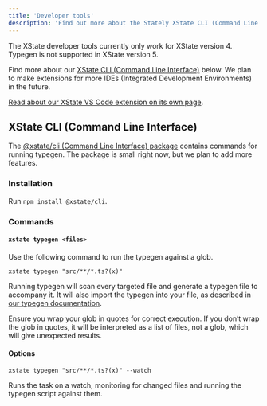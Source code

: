 ```yaml
---
title: 'Developer tools'
description: 'Find out more about the Stately XState CLI (Command Line Interface) and Chrome Devtools.'
---
```


<Callout type="warning">

The XState developer tools currently only work for XState version 4. Typegen is not supported in XState version 5.

</Callout>

Find more about our [XState CLI (Command Line Interface)](#xstate-cli-command-line-interface) below. We plan to make extensions for more IDEs (Integrated Development Environments) in the future.

<Callout>

[Read about our XState VS Code extension on its own page](xstate-vscode-extension.mdx).

</Callout>

## XState CLI (Command Line Interface)

The [@xstate/cli (Command Line Interface) package](https://github.com/statelyai/xstate-tools/tree/master/apps/cli) contains commands for running typegen. The package is small right now, but we plan to add more features.

### Installation

Run `npm install @xstate/cli`.

### Commands

#### `xstate typegen <files>`

Use the following command to run the typegen against a glob.

`xstate typegen "src/**/*.ts?(x)"`

Running typegen will scan every targeted file and generate a typegen file to accompany it. It will also import the typegen into your file, as described in [our typegen documentation](typegen.mdx).

<Callout type="warning">

Ensure you wrap your glob in quotes for correct execution. If you don’t wrap the glob in quotes, it will be interpreted as a list of files, not a glob, which will give unexpected results.

</Callout>

#### Options

`xstate typegen "src/**/*.ts?(x)" --watch`

Runs the task on a watch, monitoring for changed files and running the typegen script against them.
